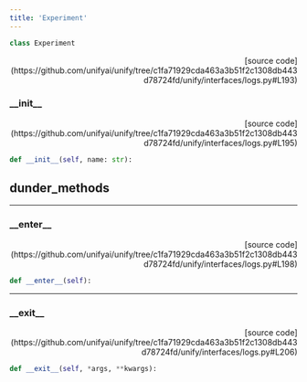 ```yaml
---
title: 'Experiment'
---
```


```python
class Experiment
```

<p align="right">[source code](https://github.com/unifyai/unify/tree/c1fa71929cda463a3b51f2c1308db443d78724fd/unify/interfaces/logs.py#L193)</p>



### \_\_init\_\_

<p align="right">[source code](https://github.com/unifyai/unify/tree/c1fa71929cda463a3b51f2c1308db443d78724fd/unify/interfaces/logs.py#L195)</p>

```python
def __init__(self, name: str):
```



## dunder_methods

---

### \_\_enter\_\_

<p align="right">[source code](https://github.com/unifyai/unify/tree/c1fa71929cda463a3b51f2c1308db443d78724fd/unify/interfaces/logs.py#L198)</p>

```python
def __enter__(self):
```



---

### \_\_exit\_\_

<p align="right">[source code](https://github.com/unifyai/unify/tree/c1fa71929cda463a3b51f2c1308db443d78724fd/unify/interfaces/logs.py#L206)</p>

```python
def __exit__(self, *args, **kwargs):
```

